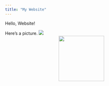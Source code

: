```yaml
---
title: "My Website"
---
```


Hello, Website!

Here's a picture. ![](img/tree_Swallow.png) 
<center><img src="img/tree_Swallow.png" width="150px"></center>

